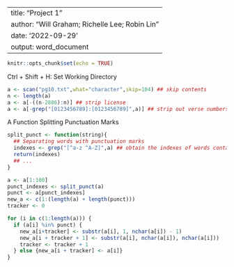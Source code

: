 
---
title: "Project 1"
author: "Will Graham; Richelle Lee; Robin Lin"
date: '2022-09-29'
output: word_document
---

```r
knitr::opts_chunk$set(echo = TRUE)
```

Ctrl + Shift + H: Set Working Directory

```r
a <- scan("pg10.txt",what="character",skip=104) ## skip contents
n <- length(a)
a <- a[-((n-2886):n)] ## strip license
a <- a[-grep("[0123456789]:[0123456789]",a)] ## strip out verse numbers
```

A Function Splitting Punctuation Marks 
```r
split_punct <- function(string){
  ## Separating words with punctuation marks
  indexes <- grep("[^a-z ^A-Z]",a) ## obtain the indexes of words containing non-letter characters 
  return(indexes)
  ## ... 
}
```


```r
a <- a[1:100]
punct_indexes <- split_punct(a)
punct <- a[punct_indexes]
new_a <- c(1:(length(a) + length(punct)))
tracker <- 0

for (i in c(1:length(a))) {
  if (a[i] %in% punct) {
    new_a[i+tracker] <- substr(a[i], 1, nchar(a[i]) - 1)
    new_a[i + tracker + 1] <- substr(a[i], nchar(a[i]), nchar(a[i]))
    tracker <- tracker + 1
  } else {new_a[i + tracker] <- a[i]}
}
```


